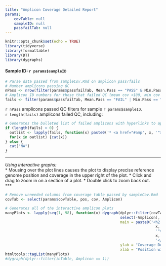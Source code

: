 ```yaml
---
title: "Amplicon Coverage Detailed Report"
params:
    covTable: null
    sampleID: null
    passfailTab: null
---
```


```r
knitr::opts_chunk$set(echo = TRUE)
library(tidyverse)
library(formattable)
library(DT)
library(dygraphs)
```
#### Sample ID: `r params$sampleID`

```r
# Parse data passed from sampleCov.Rmd on amplicon pass/fails
# Number amplicons passing QC
nPass <- nrow(filter(params$passfailTab, Mean.Pass == "PASS" & Min.Pass == "PASS"))
# Amplicon ID numbers for those that failed QC (mean cov <100, min cov <30)
fails <- filter(params$passfailTab, Mean.Pass == "FAIL" | Min.Pass == "FAIL")$Amplicon
```
`r nPass` amplicons passed QC filters for sample `r params$sampleID`.  
`r length(fails)` amplicons failed QC, including:
<br>

```r
# Generates the bulleted list of failed amplicons with hyperlinks to appropriate plots
if (length(fails) > 0) {
  outlist <- lapply(fails, function(x) paste0('* <a href="#amp', x, '">', x, '</a>\n'))
  for(x in outlist) {cat(x)}
} else {
  cat("NA")
}
```

***
_Using interactive graphs:_  
* Mousing over the plot lines causes the plot to display precise reference genome position and coverage in the upper right of the plot.
* Click and drag to zoom in on a section of a plot.
* Double click to zoom back out.  
***

```r
# Remove unneeded columns from coverage table passed by sampleCov.Rmd
covTab <- select(params$covTable, pos, cov, Amplicon)
```

```r
# Generates all of the interactive amplicon plots
manyPlots <- lapply(seq(1, 98), function(x) dygraph(dplyr::filter(covTab, Amplicon == x) %>% 
                                                    select(-Amplicon), 
                                                    main = paste0('<h2 id="amp', 
                                                                    x, 
                                                                    '">Amplicon ', 
                                                                    x,
                                                                    '</h2>'),
                                                    ylab = "Coverage Depth (bases)",
                                                    xlab = "Position within the Reference Genome"))
htmltools::tagList(manyPlots)
#dygraph(dplyr::filter(inTable, Amplicon == 1))
```

